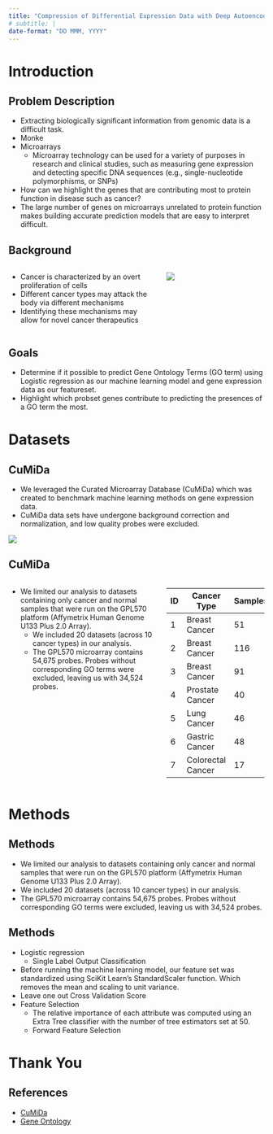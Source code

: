 ```yaml
---
title: "Compression of Differential Expression Data with Deep Autoencoders"
# subtitle: |
date-format: "DD MMM, YYYY"
---
```



# Introduction

## Problem Description {.smaller}

- Extracting biologically significant information from genomic data is a
  difficult task.
- Monke
- Microarrays
  - Microarray technology can be used for a variety of purposes in research and
    clinical studies, such as measuring gene expression and detecting specific
    DNA sequences (e.g., single-nucleotide polymorphisms, or SNPs)
- How can we highlight the genes that are contributing most to protein function
  in disease such as cancer?
- The large number of genes on microarrays unrelated to protein function makes
  building accurate prediction models that are easy to interpret difficult.

## Background {.smaller}

:::: {.columns}

::: {.column width=60%}

- Cancer is characterized by an overt proliferation of cells
- Different cancer types may attack the body via different mechanisms
- Identifying these mechanisms may allow for novel cancer therapeutics

:::

::: {.column width=40%}

![](images/cancer-metastasis.png)

:::

::::

## Goals {.smaller}

- Determine if it possible to predict Gene Ontology Terms (GO term) using
  Logistic regression as our machine learning model and gene expression data
  as our featureset.
- Highlight which probset genes contribute to predicting the presences of a GO
  term the most.


# Datasets

## CuMiDa {.smaller}

- We leveraged the Curated Microarray Database (CuMiDa) which was created to
  benchmark machine learning methods on gene expression data.
- CuMiDa data sets have undergone background correction and normalization, and
  low quality probes were excluded.

![](images/cumida.png){fig-align="center"}

## CuMiDa {.smaller}

:::: {.columns}

::: {.column width=60%}

- We limited our analysis to datasets containing only cancer and normal
  samples that were run on the GPL570 platform (Affymetrix Human Genome U133
  Plus 2.0 Array).
  - We included 20 datasets (across 10 cancer types) in our analysis.
  - The GPL570 microarray contains 54,675 probes. Probes without corresponding
    GO terms were excluded, leaving us with 34,524 probes.

:::

::: {.column width=40%}

| ID  | Cancer Type       | Samples |
| --- | ----------------- | ------- |
| 1   | Breast Cancer     | 51      |
| 2   | Breast Cancer     | 116     |
| 3   | Breast Cancer     | 91      |
| 4   | Prostate Cancer   | 40      |
| 5   | Lung Cancer       | 46      |
| 6   | Gastric Cancer    | 48      |
| 7   | Colorectal Cancer | 17      |

:::

::::

# Methods

## Methods {.smaller}

- We limited our analysis to datasets containing only cancer and normal samples
  that were run on the GPL570 platform (Affymetrix Human Genome U133 Plus 2.0
  Array).
- We included 20 datasets (across 10 cancer types) in our analysis.
- The GPL570 microarray contains 54,675 probes. Probes without corresponding
  GO terms were excluded, leaving us with 34,524 probes.

## Methods {.smaller}

- Logistic regression
  - Single Label Output Classification
- Before running the machine learning model, our feature set was standardized
  using SciKit Learn’s StandardScaler function. Which removes the mean and
  scaling to unit variance.
- Leave one out Cross Validation Score
- Feature Selection
  - The relative importance of each attribute was computed using an Extra Tree
    classifier with the number of tree estimators set at 50.
  - Forward Feature Selection

# Thank You

## References {.smaller}

- [CuMiDa](https://www.ncbi.nlm.nih.gov/pmc/articles/PMC3070005/)
- [Gene Ontology](http://geneontology.org/)
